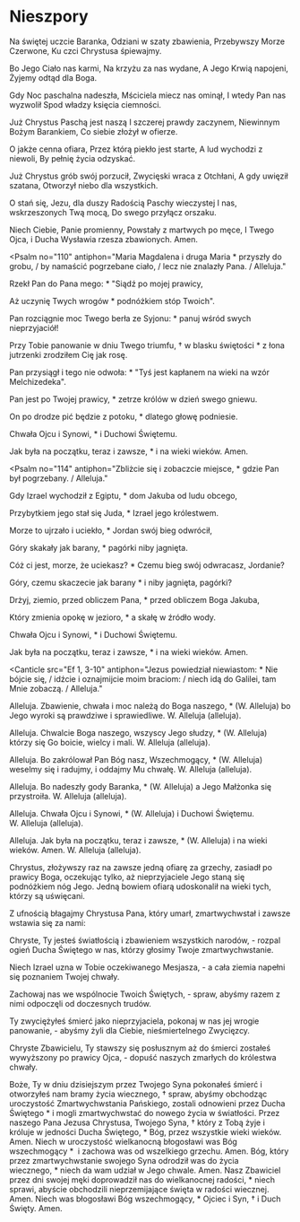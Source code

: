# Nieszpory

<Opening />

<Hymn>

Na świętej uczcie Baranka,
Odziani w szaty zbawienia,
Przebywszy Morze Czerwone,
Ku czci Chrystusa śpiewajmy.

Bo Jego Ciało nas karmi,
Na krzyżu za nas wydane,
A Jego Krwią napojeni,
Żyjemy odtąd dla Boga.

Gdy Noc paschalna nadeszła,
Mściciela miecz nas ominął,
I wtedy Pan nas wyzwolił
Spod władzy księcia ciemności.

Już Chrystus Paschą jest naszą
I szczerej prawdy zaczynem,
Niewinnym Bożym Barankiem,
Co siebie złożył w ofierze.

O jakże cenna ofiara,
Przez którą piekło jest starte,
A lud wychodzi z niewoli,
By pełnię życia odzyskać.

Już Chrystus grób swój porzucił,
Zwycięski wraca z Otchłani,
A gdy uwięził szatana,
Otworzył niebo dla wszystkich.

O stań się, Jezu, dla duszy
Radością Paschy wieczystej
I nas, wskrzeszonych Twą mocą,
Do swego przyłącz orszaku.

Niech Ciebie, Panie promienny,
Powstały z martwych po męce,
I Twego Ojca, i Ducha
Wysławia rzesza zbawionych. Amen.

</Hymn>

<Psalm
  no="110"
  antiphon="Maria Magdalena i druga Maria * przyszły do grobu, / by namaścić pogrzebane ciało, / lecz nie znalazły Pana. / Alleluja."
>

Rzekł Pan do Pana mego: \*
"Siądź po mojej prawicy,

Aż uczynię Twych wrogów \*
podnóżkiem stóp Twoich".

Pan rozciągnie moc Twego berła ze Syjonu: \*
panuj wśród swych nieprzyjaciół!

Przy Tobie panowanie w dniu Twego triumfu, †
w blasku świętości \*
z łona jutrzenki zrodziłem Cię jak rosę.

Pan przysiągł i tego nie odwoła: \*
"Tyś jest kapłanem na wieki na wzór Melchizedeka".

Pan jest po Twojej prawicy, \*
zetrze królów w dzień swego gniewu.

On po drodze pić będzie z potoku, \*
dlatego głowę podniesie.

Chwała Ojcu i Synowi, \*
i Duchowi Świętemu.

Jak była na początku, teraz i zawsze, \*
i na wieki wieków. Amen.

</Psalm>

<Psalm
  no="114"
  antiphon="Zbliżcie się i zobaczcie miejsce, * gdzie Pan był pogrzebany. / Alleluja."
>

Gdy Izrael wychodził z Egiptu, \*
dom Jakuba od ludu obcego,

Przybytkiem jego stał się Juda, \*
Izrael jego królestwem.

Morze to ujrzało i uciekło, \*
Jordan swój bieg odwrócił,

Góry skakały jak barany, \*
pagórki niby jagnięta.

Cóż ci jest, morze, że uciekasz? \*
Czemu bieg swój odwracasz, Jordanie?

Góry, czemu skaczecie jak barany \*
i niby jagnięta, pagórki?

Drżyj, ziemio, przed obliczem Pana, \*
przed obliczem Boga Jakuba,

Który zmienia opokę w jezioro, \*
a skałę w źródło wody.

Chwała Ojcu i Synowi, \*
i Duchowi Świętemu.

Jak była na początku, teraz i zawsze, \*
i na wieki wieków. Amen.

</Psalm>

<Canticle
  src="Ef 1, 3-10"
  antiphon="Jezus powiedział niewiastom: * Nie bójcie się, / idźcie i oznajmijcie moim braciom: / niech idą do Galilei, tam Mnie zobaczą. / Alleluja."
>

Alleluja.
Zbawienie, chwała i moc należą do Boga
naszego, \*
(W. Alleluja)
bo Jego wyroki są prawdziwe i
sprawiedliwe.
W. Alleluja (alleluja).

Alleluja.
Chwalcie Boga naszego, wszyscy Jego
słudzy, \*
(W. Alleluja)
którzy się Go boicie, wielcy i mali.
W. Alleluja (alleluja).

Alleluja.
Bo zakrólował Pan Bóg nasz, Wszechmogący, \*
(W. Alleluja)
weselmy się i radujmy, i oddajmy Mu
chwałę.
W. Alleluja (alleluja).

Alleluja.
Bo nadeszły gody Baranka, \*
(W. Alleluja)
a Jego Małżonka się przystroiła.
W. Alleluja (alleluja).

Alleluja.
Chwała Ojcu i Synowi, \*
(W. Alleluja)
i Duchowi Świętemu.
W. Alleluja (alleluja).

Alleluja.
Jak była na początku, teraz i zawsze, \*
(W. Alleluja)
i na wieki wieków. Amen.
W. Alleluja (alleluja).

</Canticle>

<Reading src="Hbr 10, 12-14">
  Chrystus, złożywszy raz na zawsze jedną ofiarę za grzechy, zasiadł po prawicy
  Boga, oczekując tylko, aż nieprzyjaciele Jego staną się podnóżkiem nóg Jego.
  Jedną bowiem ofiarą udoskonalił na wieki tych, którzy są uświęcani.
</Reading>

<Responsory
  a="Oto dzień, który Pan uczynił."
  b="Alleluja, alleluja."
  c="Radujmy się w nim i weselmy."
/>

<Magnificat antiphon="Wieczorem owego pierwszego dnia tygodnia, * tam, gdzie przebywali uczniowie, / a drzwi były zamknięte, / Jezus stanął pośrodku i rzekł do nich: Pokój wam. / Alleluja." />

<Intercessions response="Zwycięski Królu, wysłuchaj nas.">

Z ufnością błagajmy Chrystusa Pana, który umarł, zmartwychwstał i zawsze wstawia się za nami:

Chryste, Ty jesteś światłością i zbawieniem wszystkich narodów,
- rozpal ogień Ducha Świętego w nas, którzy głosimy Twoje zmartwychwstanie.

Niech Izrael uzna w Tobie oczekiwanego Mesjasza,
- a cała ziemia napełni się poznaniem Twojej chwały.

Zachowaj nas we wspólnocie Twoich Świętych,
- spraw, abyśmy razem z nimi odpoczęli od doczesnych trudów.

Ty zwyciężyłeś śmierć jako nieprzyjaciela, pokonaj w nas jej wrogie panowanie,
- abyśmy żyli dla Ciebie, nieśmiertelnego Zwycięzcy.

Chryste Zbawicielu, Ty stawszy się posłusznym aż do śmierci zostałeś wywyższony po prawicy Ojca,
- dopuść naszych zmarłych do królestwa chwały.

</Intercessions>

<Prayer>
  Boże, Ty w dniu dzisiejszym przez Twojego Syna pokonałeś śmierć i otworzyłeś
  nam bramy życia wiecznego, † spraw, abyśmy obchodząc uroczystość
  Zmartwychwstania Pańskiego, zostali odnowieni przez Ducha Świętego * i mogli
  zmartwychwstać do nowego życia w światłości. Przez naszego Pana Jezusa
  Chrystusa, Twojego Syna, † który z Tobą żyje i króluje w jedności Ducha
  Świętego, * Bóg, przez wszystkie wieki wieków. Amen.
</Prayer>

<Dismissal alleluja>
  <K>
    Niech w uroczystość wielkanocną błogosławi was Bóg wszechmogący *  i zachowa
    was od wszelkiego grzechu.
  </K>
  <W>Amen.</W>
  <K>
    Bóg, który przez zmartwychwstanie swojego Syna odrodził was do życia
    wiecznego, * niech da wam udział w Jego chwale.
  </K>
  <W>Amen.</W>
  <K>
    Nasz Zbawiciel przez dni swojej męki doprowadził nas do wielkanocnej
    radości, * niech sprawi, abyście obchodzili nieprzemijające święta w radości
    wiecznej.
  </K>
  <W>Amen.</W>
  <K>Niech was błogosławi Bóg wszechmogący, * Ojciec i Syn, † i Duch Święty.</K>
  <W>Amen.</W>
</Dismissal>
